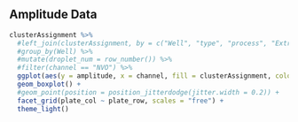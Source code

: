 ## Amplitude Data

```r

clusterAssignment %>%
  #left_join(clusterAssignment, by = c("Well", "type", "process", "Extra", "Sample_received", "channel", "SampleType", "cluster")) %>%
  #group_by(Well) %>%
  #mutate(droplet_num = row_number()) %>%
  #filter(channel == "NVO") %>%
  ggplot(aes(y = amplitude, x = channel, fill = clusterAssignment, color = clusterAssignment)) +
  geom_boxplot() +
  #geom_point(position = position_jitterdodge(jitter.width = 0.2)) +
  facet_grid(plate_col ~ plate_row, scales = "free") +
  theme_light()

```
